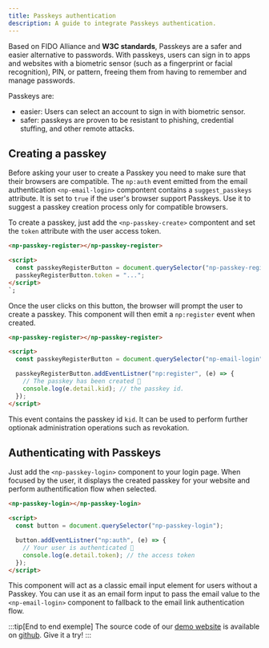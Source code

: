 ```yaml
---
title: Passkeys authentication
description: A guide to integrate Passkeys authentication.
---
```


Based on FIDO Alliance and **W3C standards**, Passkeys are a safer and easier alternative to passwords.
With passkeys, users can sign in to apps and websites with a biometric sensor (such as a fingerprint or facial recognition), PIN, or pattern, freeing them from having to remember and manage passwords.

Passkeys are:

- easier: Users can select an account to sign in with biometric sensor.
- safer: passkeys are proven to be resistant to phishing, credential stuffing, and other remote attacks.

## Creating a passkey

Before asking your user to create a Passkey you need to make sure that their browsers are compatible.
The `np:auth` event emitted from the email authentication `<np-email-login>` compontent contains a `suggest_passkeys` attribute.
It is set to `true` if the user's browser support Passkeys. Use it to suggest a passkey creation process only for compatible browsers.

To create a passkey, just add the `<np-passkey-create>` compontent and set the `token` attribute with the user access token.

```html
<np-passkey-register></np-passkey-register>

<script>
  const passkeyRegisterButton = document.querySelector("np-passkey-register");
  passkeyRegisterButton.token = "...";
</script>
`;
```

Once the user clicks on this button, the browser will prompt the user to create a passkey.
This component will then emit a `np:register` event when created.

```html
<np-passkey-register></np-passkey-register>

<script>
  const passkeyRegisterButton = document.querySelector("np-email-login");

  passkeyRegisterButton.addEventListner("np:register", (e) => {
    // The passkey has been created 🎉
    console.log(e.detail.kid); // the passkey id.
  });
</script>
```

This event contains the passkey id `kid`. It can be used to perform further optionak administration operations such as revokation.

## Authenticating with Passkeys

Just add the `<np-passkey-login>` component to your login page.
When focused by the user, it displays the created passkey for your website and perform authentification flow when selected.

```html
<np-passkey-login></np-passkey-login>

<script>
  const button = document.querySelector("np-passkey-login");

  button.addEventListner("np:auth", (e) => {
    // Your user is authenticated 🎉
    console.log(e.detail.token); // the access token
  });
</script>
```

This component will act as a classic email input element for users without a Passkey.
You can use it as an email form input to pass the email value to the `<np-email-login>` component to fallback to the email link authentication flow.

:::tip[End to end exemple]
The source code of our [demo website](https://nopwd.rocks) is available on [github](https://github.com/nopwdio/nopwd.rocks).
Give it a try!
:::
